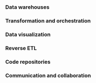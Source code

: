 ### Data warehouses

<Snippet file="cloud/integrations/cards-groups/connect-dwh-cards.mdx" />

### Transformation and orchestration

<Snippet file="cloud/integrations/cards-groups/transformation-and-orchestration-cards.mdx" />

### Data visualization

<Snippet file="cloud/integrations/cards-groups/bi-cards.mdx" />

### Reverse ETL

<Snippet file="cloud/integrations/cards-groups/reverse-etl-cards.mdx" />

### Code repositories

<Snippet file="cloud/integrations/cards-groups/code-repo-cards.mdx" />

### Communication and collaboration

<Snippet file="cloud/integrations/cards-groups/alerts-destination-cards.mdx" />